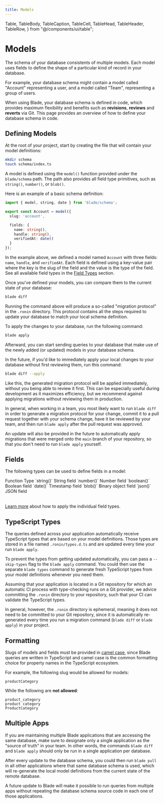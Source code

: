 ```yaml
---
title: Models
---
```


  Table,
  TableBody,
  TableCaption,
  TableCell,
  TableHead,
  TableHeader,
  TableRow,
} from "@/components/ui/table";

# Models

The schema of your database consistents of multiple models. Each model uses fields to define the shape of a particular kind of record in your database.

For example, your database schema might contain a model called "Account" representing a user, and a model called "Team", representing a group of users.

When using Blade, your database schema is defined in code, which provides maximum flexibility and benefits such as **revisions**, **reviews** and **reverts** via Git. This page provides an overview of how to define your database schema in code.

## Defining Models

At the root of your project, start by creating the file that will contain your model definitions:

```bash title="Terminal"
mkdir schema
touch schema/index.ts
```

A model is defined using the `model()` function provided under the `blade/schema` path. The path also provides all field type primitives, such as `string()`, `number()`, or `blob()`.

Here is an example of a basic schema definition:

```ts title="schema/index.ts"
import { model, string, date } from 'blade/schema';

export const Account = model({
  slug: 'account',

  fields: {
    name: string(),
    handle: string(),
    verifiedAt: date()
  }
});
```

In the example above, we defined a model named `Account` with three fields: `name`, `handle`, and `verifiedAt`. Each field is defined using a key-value pair where the key is the slug of the field and the value is the type of the field. See all available field types in the [Field Types](#Field%20Types) section.

Once you've defined your models, you can compare them to the current state of your database:

```bash title="Terminal"
blade diff
```

Running the command above will produce a so-called "migration protocol" in the `.ronin` directory. This protocol contains all the steps required to update your database to match your local schema definition.

To apply the changes to your database, run the following command:

```bash title="Terminal"
blade apply
```

Afterward, you can start sending queries to your database that make use of the newly added (or updated) models in your database schema.

In the future, if you'd like to immediately apply your local changes to your database without first reviewing them, run this command:

```bash title="Terminal"
blade diff --apply
```

Like this, the generated migration protocol will be applied immediately, without you being able to review it first. This can be especially useful during development as it maximizes efficiency, but we recommend against applying migrations without reviewing them in production.

In general, when working in a team, you most likely want to run `blade diff` in order to generate a migration protocol for your change, commit it to a pull request together with your schema change, have it be reviewed by your team, and then run `blade apply` after the pull request was approved.

An update will also be provided in the future to automatically apply migrations that were merged onto the `main` branch of your repository, so that you don't need to run `blade apply` yourself.

## Fields

The following types can be used to define fields in a model:

<Table>
  <TableHeader>
    <TableRow>
      <TableHead className="w-[100px]">Function</TableHead>
      <TableHead>Type</TableHead>
    </TableRow>
  </TableHeader>
  <TableBody>
    <TableRow>
      <TableCell>`string()`</TableCell>
      <TableCell>String field</TableCell>
    </TableRow>
    <TableRow>
      <TableCell>`number()`</TableCell>
      <TableCell>Number field</TableCell>
    </TableRow>
    <TableRow>
      <TableCell>`boolean()`</TableCell>
      <TableCell>Boolean field</TableCell>
    </TableRow>
    <TableRow>
      <TableCell>`date()`</TableCell>
      <TableCell>Timestamp field</TableCell>
    </TableRow>
    <TableRow>
      <TableCell>`blob()`</TableCell>
      <TableCell>Binary object field</TableCell>
    </TableRow>
    <TableRow>
      <TableCell>`json()`</TableCell>
      <TableCell>JSON field</TableCell>
    </TableRow>
  </TableBody>
</Table>

[Learn more](/models/fields) about how to apply the individual field types.

## TypeScript Types

The queries defined across your application automatically receive TypeScript types that are based on your model definitions. Those types are stored in a file named `.ronin/types.d.ts` and are updated every time your run `blade apply`.

To prevent the types from getting updated automatically, you can pass a `--skip-types` flag to the `blade apply` command. You could then use the separate `blade types` command to generate fresh TypeScript types from your model definitions whenever you need them.

Assuming that your application is located in a Git repository for which an automatic CI process with type-checking runs on a Git provider, we advice committing the `.ronin` directory to your repository, such that your CI can validate the TypeScript types.

In general, however, the `.ronin` directory is ephemeral, meaning it does not need to be committed to your Git repository, since it is automatically re-generated every time you run a migration command (`blade diff` or `blade apply`) in your project.

## Formatting

Slugs of models and fields must be provided in [camel case](https://en.wikipedia.org/wiki/Camel_case), since Blade queries are written in TypeScript and camel case is the common formatting choice for property names in the TypeScript ecosystem.

For example, the following slug would be allowed for models:

```plaintext
productCategory
```

While the following are **not allowed**:

```plaintext
product_category
product category
ProductCategory
```

## Multiple Apps

If you are maintaining multiple Blade applications that are accessing the same database, make sure to designate only a single application as the "source of truth" in your team. In other words, the commands `blade diff` and `blade apply` should only be run in a single application per database.

After every update to the database schema, you could then run `blade pull` in all other applications where that same database schema is used, which will re-generate the local model definitions from the current state of the remote database.

A future update to Blade will make it possible to run queries from multiple apps without repeating the database schema source code in each one of those applications.